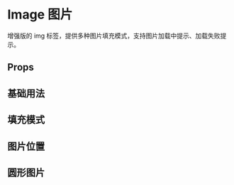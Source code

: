

<Meta of={Image} />

# Image 图片

增强版的 img 标签，提供多种图片填充模式，支持图片加载中提示、加载失败提示。

## Props

<ArgTypes of={Image} />

## 基础用法

<Canvas of={Image.Demo1} />

## 填充模式

<Canvas of={Image.Demo2} />

## 图片位置

<Canvas of={Image.Demo3} />

## 圆形图片

<Canvas of={Image.Demo4} />

